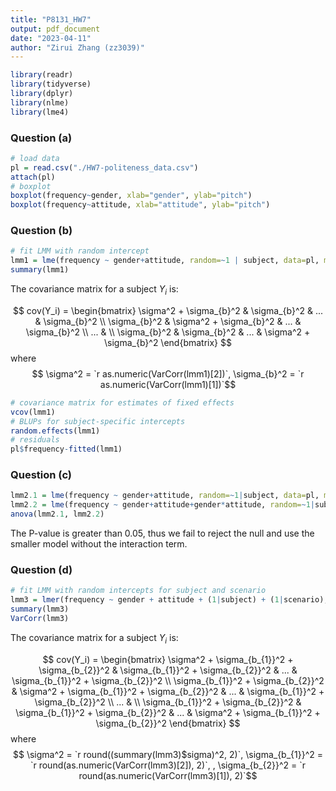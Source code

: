 ```yaml
---
title: "P8131_HW7"
output: pdf_document
date: "2023-04-11"
author: "Zirui Zhang (zz3039)"
---
```


```r
library(readr)
library(tidyverse)
library(dplyr)
library(nlme)
library(lme4)
```

### Question (a)

```r
# load data
pl = read.csv("./HW7-politeness_data.csv") 
attach(pl)
# boxplot
boxplot(frequency~gender, xlab="gender", ylab="pitch")
boxplot(frequency~attitude, xlab="attitude", ylab="pitch")
```

### Question (b)

```r
# fit LMM with random intercept
lmm1 = lme(frequency ~ gender+attitude, random=~1 | subject, data=pl, method="REML" )
summary(lmm1)
```

The covariance matrix for a subject $Y_{i}$ is:

$$
cov(Y_i) = 
\begin{bmatrix}
\sigma^2 + \sigma_{b}^2  & \sigma_{b}^2 & ... & \sigma_{b}^2 \\
\sigma_{b}^2 & \sigma^2 + \sigma_{b}^2 & ... & \sigma_{b}^2 \\
... & \\
\sigma_{b}^2 & \sigma_{b}^2 & ... & \sigma^2 + \sigma_{b}^2 
\end{bmatrix}
$$
where $$ \sigma^2  = `r as.numeric(VarCorr(lmm1)[2])`, \sigma_{b}^2 = `r as.numeric(VarCorr(lmm1)[1])`$$



```r
# covariance matrix for estimates of fixed effects
vcov(lmm1)
# BLUPs for subject-specific intercepts
random.effects(lmm1)
# residuals
pl$frequency-fitted(lmm1)
```

### Question (c)

```r
lmm2.1 = lme(frequency ~ gender+attitude, random=~1|subject, data=pl, method="ML" )
lmm2.2 = lme(frequency ~ gender+attitude+gender*attitude, random=~1|subject, data=pl, method="ML" )
anova(lmm2.1, lmm2.2)
```

The P-value is greater than 0.05, thus we fail to reject the null and use the smaller model without the interaction term.

### Question (d)

```r
# fit LMM with random intercepts for subject and scenario
lmm3 = lmer(frequency ~ gender + attitude + (1|subject) + (1|scenario), data=pl)
summary(lmm3)
VarCorr(lmm3)
```

The covariance matrix for a subject $Y_{i}$ is:

$$
cov(Y_i) = 
\begin{bmatrix}
\sigma^2 + \sigma_{b_{1}}^2 + \sigma_{b_{2}}^2 & \sigma_{b_{1}}^2 + \sigma_{b_{2}}^2 & ... & \sigma_{b_{1}}^2 + \sigma_{b_{2}}^2 \\
\sigma_{b_{1}}^2 + \sigma_{b_{2}}^2 & \sigma^2 + \sigma_{b_{1}}^2 + \sigma_{b_{2}}^2 & ... & \sigma_{b_{1}}^2 + \sigma_{b_{2}}^2 \\
... & \\
\sigma_{b_{1}}^2 + \sigma_{b_{2}}^2 & \sigma_{b_{1}}^2 + \sigma_{b_{2}}^2 & ... & \sigma^2 + \sigma_{b_{1}}^2 + \sigma_{b_{2}}^2 
\end{bmatrix}
$$
where $$ \sigma^2  = `r round((summary(lmm3)$sigma)^2, 2)`, \sigma_{b_{1}}^2 = `r round(as.numeric(VarCorr(lmm3)[2]), 2)`, , \sigma_{b_{2}}^2 = `r round(as.numeric(VarCorr(lmm3)[1]), 2)`$$
